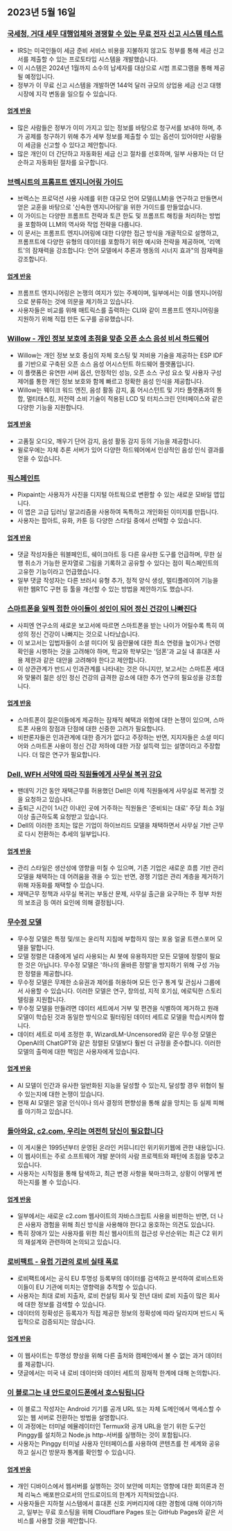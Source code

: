 

<CallToAction />

<Steps>

## 2023년 5월 16일

### [국세청, 거대 세무 대행업체와 경쟁할 수 있는 무료 전자 신고 시스템 테스트](https://www.washingtonpost.com/business/2023/05/15/irs-free-file/)

- IRS는 미국인들이 세금 준비 서비스 비용을 지불하지 않고도 정부를 통해 세금 신고서를 제출할 수 있는 프로토타입 시스템을 개발했습니다.
- 이 시스템은 2024년 1월까지 소수의 납세자를 대상으로 시범 프로그램을 통해 제공될 예정입니다.
- 정부가 이 무료 신고 시스템을 개발하면 144억 달러 규모의 상업용 세금 신고 대행 시장에 지각 변동을 일으킬 수 있습니다.

#### [업계 반응](http://news.ycombinator.com/item?id=35950836)

- 많은 사람들은 정부가 이미 가지고 있는 정보를 바탕으로 청구서를 보내야 하며, 추가 공제를 청구하기 위해 추가 세부 정보를 제출할 수 있는 옵션이 있어야만 사람들이 세금을 신고할 수 있다고 제안합니다.
- 많은 개인이 더 간단하고 자동화된 세금 신고 절차를 선호하며, 일부 사용자는 더 단순하고 자동화된 절차를 요구합니다.

### [브렉시트의 프롬프트 엔지니어링 가이드](https://github.com/brexhq/prompt-engineering)

- 브렉스는 프로덕션 사용 사례를 위한 대규모 언어 모델(LLM)을 연구하고 만들면서 얻은 교훈을 바탕으로 '신속한 엔지니어링'을 위한 가이드를 만들었습니다.
- 이 가이드는 다양한 프롬프트 전략과 토큰 한도 및 프롬프트 해킹을 처리하는 방법을 포함하여 LLM의 역사와 작업 전략을 다룹니다.
- 이 문서는 프롬프트 엔지니어링에 대한 다양한 접근 방식을 개괄적으로 설명하고, 프롬프트에 다양한 유형의 데이터를 포함하기 위한 예시와 전략을 제공하며, '리액트'의 잠재력을 강조합니다: 언어 모델에서 추론과 행동의 시너지 효과"의 잠재력을 강조합니다.

#### [업계 반응](http://news.ycombinator.com/item?id=35942583)

- 프롬프트 엔지니어링은 논쟁의 여지가 있는 주제이며, 일부에서는 이를 엔지니어링으로 분류하는 것에 의문을 제기하고 있습니다.
- 사용자들은 비교를 위해 매트릭스를 출력하는 CLI와 같이 프롬프트 엔지니어링을 지원하기 위해 직접 만든 도구를 공유했습니다.

### [Willow - 개인 정보 보호에 초점을 맞춘 오픈 소스 음성 비서 하드웨어](https://github.com/toverainc/willow)

- Willow는 개인 정보 보호 중심의 자체 호스팅 및 저비용 기술을 제공하는 ESP IDF를 기반으로 구축된 오픈 소스 음성 어시스턴트 하드웨어 플랫폼입니다.
- 이 플랫폼은 유연한 서버 옵션, 안정적인 성능, 오픈 소스 구성 요소 및 사용자 구성 제어를 통한 개인 정보 보호와 함께 빠르고 정확한 음성 인식을 제공합니다.
- Willow는 웨이크 워드 엔진, 음성 활동 감지, 홈 어시스턴트 및 기타 플랫폼과의 통합, 멀티태스킹, 저전력 소비 기술이 적용된 LCD 및 터치스크린 인터페이스와 같은 다양한 기능을 지원합니다.

#### [업계 반응](http://news.ycombinator.com/item?id=35948462)

- 고품질 오디오, 깨우기 단어 감지, 음성 활동 감지 등의 기능을 제공합니다.
- 윌로우에는 자체 추론 서버가 있어 다양한 하드웨어에서 인상적인 음성 인식 결과를 얻을 수 있습니다.

### [픽스페인트](https://warms.maxbittker.repl.co/)

- Pixpaint는 사용자가 사진을 디지털 아트웍으로 변환할 수 있는 새로운 모바일 앱입니다.
- 이 앱은 고급 딥러닝 알고리즘을 사용하여 독특하고 개인화된 이미지를 만듭니다.
- 사용자는 팝아트, 유화, 카툰 등 다양한 스타일 중에서 선택할 수 있습니다.

#### [업계 반응](http://news.ycombinator.com/item?id=35944159)

- 댓글 작성자들은 워블페인트, 쉐이크아트 등 다른 유사한 도구를 언급하며, 무한 실행 취소가 가능한 문자열로 그림을 기록하고 공유할 수 있다는 점이 픽스페인트의 고유한 기능이라고 언급했습니다.
- 일부 댓글 작성자는 다른 브러시 유형 추가, 정적 양식 생성, 멀티플레이어 기능을 위한 웹RTC 구현 등 툴을 개선할 수 있는 방법을 제안하기도 했습니다.

### [스마트폰을 일찍 접한 아이들이 성인이 되어 정신 건강이 나빠진다](https://jonathanhaidt.substack.com/p/sapien-smartphone-report)

- 사피엔 연구소의 새로운 보고서에 따르면 스마트폰을 받는 나이가 어릴수록 특히 여성의 정신 건강이 나빠지는 것으로 나타났습니다.
- 이 보고서는 입법자들이 소셜 미디어 및 음란물에 대한 최소 연령을 높이거나 연령 확인을 시행하는 것을 고려해야 하며, 학교와 학부모는 '덤폰'과 교실 내 휴대폰 사용 제한과 같은 대안을 고려해야 한다고 제안합니다.
- 이 상관관계가 반드시 인과관계를 나타내는 것은 아니지만, 보고서는 스마트폰 세대와 맞물려 젊은 성인 정신 건강의 급격한 감소에 대한 추가 연구의 필요성을 강조합니다.

#### [업계 반응](http://news.ycombinator.com/item?id=35948332)

- 스마트폰이 젊은이들에게 제공하는 잠재적 혜택과 위험에 대한 논쟁이 있으며, 스마트폰 사용의 장점과 단점에 대한 신중한 고려가 필요합니다.
- 비판론자들은 인과관계에 대한 증거가 없다고 주장하는 반면, 지지자들은 소셜 미디어와 스마트폰 사용이 정신 건강 저하에 대한 가장 설득력 있는 설명이라고 주장합니다. 더 많은 연구가 필요합니다.

### [Dell, WFH 서약에 따라 직원들에게 사무실 복귀 강요](https://www.techradar.com/news/dell-goes-back-on-wfh-pledge-forces-employees-to-come-back-to-the-office)

- 팬데믹 기간 동안 재택근무를 허용했던 Dell은 이제 직원들에게 사무실로 복귀할 것을 요청하고 있습니다.
- 출퇴근 시간이 1시간 이내인 곳에 거주하는 직원들은 '준비되는 대로' 주당 최소 3일 이상 출근하도록 요청받고 있습니다.
- Dell의 이러한 조치는 많은 기업이 하이브리드 모델을 채택하면서 사무실 기반 근무로 다시 전환하는 추세의 일부입니다.

#### [업계 반응](http://news.ycombinator.com/item?id=35944295)

- 관리 스타일은 생산성에 영향을 미칠 수 있으며, 기존 기업은 새로운 흐름 기반 관리 모델을 채택하는 데 어려움을 겪을 수 있는 반면, 경쟁 기업은 관리 계층을 제거하기 위해 자동화를 채택할 수 있습니다.
- 재택근무 정책과 사무실 복귀는 부동산 문제, 사무실 출근을 요구하는 주 정부 차원의 보조금 등 여러 요인에 의해 결정됩니다.

### [무수정 모델](https://erichartford.com/uncensored-models)

- 무수정 모델은 특정 및/또는 윤리적 지침에 부합하지 않는 포옹 얼굴 트랜스포머 모델을 말합니다.
- 모델 정렬은 대중에게 널리 사용되는 AI 봇에 유용하지만 모든 모델에 정렬이 필요한 것은 아닙니다. 무수정 모델은 '하나의 올바른 정렬'을 방지하기 위해 구성 가능한 정렬을 제공합니다.
- 무수정 모델은 무제한 소유권과 제어를 허용하며 모든 인구 통계 및 관심사 그룹에서 사용할 수 있습니다. 이러한 모델은 연구, 창의성, 지적 호기심, 에로틱한 스토리텔링을 지원합니다.
- 무수정 모델을 만들려면 데이터 세트에서 거부 및 편견을 식별하여 제거하고 원래 모델이 학습된 것과 동일한 방식으로 필터링된 데이터 세트로 모델을 학습시켜야 합니다.
- 데이터 세트로 미세 조정한 후, WizardLM-Uncensored와 같은 무수정 모델은 OpenAI의 ChatGPT와 같은 정렬된 모델보다 훨씬 더 규정을 준수합니다. 이러한 모델의 출력에 대한 책임은 사용자에게 있습니다.

#### [업계 반응](http://news.ycombinator.com/item?id=35946060)

- AI 모델이 인간과 유사한 일반화된 지능을 달성할 수 있는지, 달성할 경우 위협이 될 수 있는지에 대한 논쟁이 있습니다.
- 현재 AI 모델은 얼굴 인식이나 의사 결정의 편향성을 통해 삶을 망치는 등 실제 피해를 야기하고 있습니다.

### [돌아와요, c2.com, 우리는 여전히 당신이 필요합니다](http://wiki.c2.com)

- 이 게시물은 1995년부터 운영된 온라인 커뮤니티인 위키위키웹에 관한 내용입니다.
- 이 웹사이트는 주로 소프트웨어 개발 분야의 사람 프로젝트와 패턴에 초점을 맞추고 있습니다.
- 사용자는 시작점을 통해 탐색하고, 최근 변경 사항을 북마크하고, 상황이 어떻게 변하는지를 볼 수 있습니다.

#### [업계 반응](http://news.ycombinator.com/item?id=35948268)

- 일부에서는 새로운 c2.com 웹사이트의 자바스크립트 사용을 비판하는 반면, 더 나은 사용자 경험을 위해 최신 방식을 사용해야 한다고 옹호하는 의견도 있습니다.
- 특히 장애가 있는 사용자를 위한 최신 웹사이트의 접근성 우선순위는 최근 C2 위키의 재설계와 관련하여 논의되고 있습니다.

### [로비팩트 - 유럽 기관의 로비 실태 폭로](https://www.lobbyfacts.eu/)

- 로비팩트에서는 공식 EU 투명성 등록부의 데이터를 검색하고 분석하여 로비스트와 이들이 EU 기관에 미치는 영향력을 추적할 수 있습니다.
- 사용자는 최대 로비 지출자, 로비 컨설팅 회사 및 전년 대비 로비 지출이 많은 회사에 대한 정보를 검색할 수 있습니다.
- 데이터의 정확성은 등록자가 직접 제공한 정보의 정확성에 따라 달라지며 반드시 독립적으로 검증되지는 않습니다.

#### [업계 반응](http://news.ycombinator.com/item?id=35949317)

- 이 웹사이트는 투명성 향상을 위해 다른 출처와 캠페인에서 볼 수 없는 과거 데이터를 제공합니다.
- 댓글에서는 미국 내 로비 데이터와 데이터 세트의 잠재적 한계에 대해 논의합니다.

### [이 블로그는 내 안드로이드폰에서 호스팅됩니다](https://androidblog.a.pinggy.io/)

- 이 블로그 작성자는 Android 기기를 공개 URL 또는 자체 도메인에서 액세스할 수 있는 웹 서버로 전환하는 방법을 설명합니다.
- 이 과정에는 터미널 에뮬레이터인 Termux와 공개 URL을 얻기 위한 도구인 Pinggy를 설치하고 Node.js http-서버를 실행하는 것이 포함됩니다.
- 사용자는 Pinggy 터미널 사용자 인터페이스를 사용하여 콘텐츠를 전 세계와 공유하고 실시간 방문자 통계를 확인할 수 있습니다.

#### [업계 반응](http://news.ycombinator.com/item?id=35944315)

- 개인 디바이스에서 웹서버를 실행하는 것이 보안에 미치는 영향에 대한 회의론과 전체 리눅스 배포판으로서의 안드로이드의 한계가 지적되었습니다.
- 사용자들은 지하철 시스템에서 휴대폰 신호 커버리지에 대한 경험에 대해 이야기하고, 일부는 무료 호스팅을 위해 Cloudflare Pages 또는 GitHub Pages와 같은 서비스를 사용할 것을 제안합니다.

</Steps>
